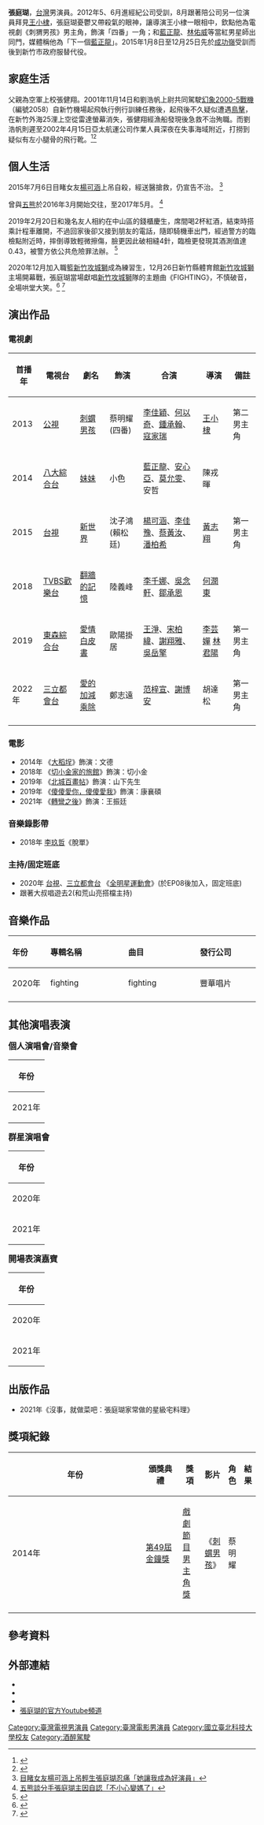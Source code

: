{{藝人
| 姓名 = 張庭瑚
| 類型 = 男演員
| 圖片 = Zhang Ting-hu.jpg
| 圖片尺寸 = 
| 圖片簡介 = 張庭瑚
| 羅馬拼音 = Zhang Ting-hu
| 英文名 = Bryant Chang
| 綽號 = 田徑小王子
| 其他藝名 = 
| 國籍 = {{ROC}}
| 籍貫 = 
| 出生日期 = {{birthdate and age|1991|2|20}}
| 出生地點 = {{TWN}}[[新竹市|新竹市]]
| 職業 = [[演員|演員]]、[[歌手|歌手]]
| 語言 = [[中文|中文]]、[[台語|台語]]、[[英語|英語]]、少許[[日語|日語]]、[[韓語|韓語]]
| 教育程度 = 
[[新竹磐石國中|新竹磐石國中]]<ref>{{Cite web|title= 磐石中學106學年度全校運動大會|url=http://www.sphs.hc.edu.tw/ischool/public/resource_view/openfid.php?id=23509
|date=2017-12-08|publisher=新竹市私立磐石高級中學}}</ref>
[[忠信高中田徑隊|忠信高中田徑隊]]<ref>{{Cite web|title= 張庭瑚的死心塌地戀情……咻一下就不見了|url=https://www.fanily.tw/archives/22230
|date=2013-10-30|publisher= Fanily Co., LTD.}}</ref>
[[國立臺北科技大學|國立臺北科技大學]]工業工程與管理系
| 宗教信仰 = [[基督教|基督教]]<ref>[https://star.ettoday.net/news/1006961 張庭瑚分手五熊後首露面！尋覓新教會：聽說她也離開了]</ref>
| 父母 = 父：張健翔
| 出道作 = 《[[刺蝟男孩|刺蝟男孩]]》
| 出道日期 = 2012年
| 代表作 = 《[[刺蝟男孩|刺蝟男孩]]》<br>《[[新世界_(電視劇)|新世界_(電視劇)]]》<br>《[[翻牆的記憶|翻牆的記憶]]》<br>《[[切小金家的旅館|切小金家的旅館]]》<br>《[[愛情白皮書|愛情白皮書]]》<br>《[[全明星運動會|全明星運動會]]》
| 活躍年代 = 2013年至今
| 唱片公司 = [[豐華唱片|豐華唱片]]
| 網站 = {{facebook|zhangTingHu}}
| imdb = 5654913
}}
'''張庭瑚'''{{BD|1991年|2月20日||}}，[[台灣|台灣]]男演員。2012年5、6月進經紀公司受訓，8月跟著陪公司另一位演員拜見[[王小棣|王小棣]]，張庭瑚憂鬱又帶殺氣的眼神，讓導演王小棣一眼相中，欽點他為電視劇《刺猬男孩》男主角，飾演「四番」一角；和[[藍正龍|藍正龍]]、[[林佑威|林佑威]]等當紅男星師出同門，媒體稱他為「下一個[[藍正龍|藍正龍]]」。2015年1月8日至12月25日先於[[成功嶺|成功嶺]]受訓而後到新竹市政府服替代役。

==家庭生活==
父親為空軍上校張健翔。2001年11月14日和劉浩帆上尉共同駕駛[[幻象2000戰鬥機|幻象2000-5戰機]]（編號2058）自新竹機場起飛執行例行訓練任務後，起飛後不久疑似遭遇[[鳥擊|鳥擊]]，在新竹外海25浬上空從雷達螢幕消失，張健翔經漁船發現後急救不治殉職。而劉浩帆則遲至2002年4月15日亞太航運公司作業人員深夜在失事海域附近，打撈到疑似有左小腿骨的飛行靴。<ref>{{Cite journal|title=臺灣幻象2000戰鬥機失事列表|url=https://zh.wikipedia.org/w/index.php?title=%E8%87%BA%E7%81%A3%E5%B9%BB%E8%B1%A12000%E6%88%B0%E9%AC%A5%E6%A9%9F%E5%A4%B1%E4%BA%8B%E5%88%97%E8%A1%A8&oldid=58714641|date=2020-03-20|journal=维基百科，自由的百科全书|language=zh}}</ref><ref>{{Cite web|title=空軍上尉何子雨持續失聯，18年來幻象2000戰機帶走4位飛官生命|url=https://www.thenewslens.com/article/82893|accessdate=2020-11-17|date=2017-11-08|last=Lo|work=The News Lens 關鍵評論網|language=zh-TW}}</ref>

==個人生活==

2015年7月6日目睹女友[[楊可涵|楊可涵]]上吊自殺，經送醫搶救，仍宣告不治。
<ref>[https://www.setn.com/News.aspx?NewsID=355262 目睹女友楊可涵上吊輕生張庭瑚忍痛「她讓我成為好演員」]</ref>

曾與[[五熊|五熊]]於2016年3月開始交往，至2017年5月。
<ref>[https://www.chinatimes.com/realtimenews/20170616006185-260404?chdtv 五熊談分手張庭瑚主因自認「不小心變媽了」 ]</ref>

2019年2月20日和幾名友人相約在中山區的錢櫃慶生，席間喝2杯紅酒，結束時搭乘計程車離開，不過回家後卻又接到朋友的電話，隨即騎機車出門，經過警方的臨檢點附近時，摔倒導致輕微擦傷，臉更因此破相縫4針，臨檢更發現其酒測值達0.43，被警方依公共危險罪法辦。
<ref>{{Cite web|title=獨／張庭瑚爆酒駕破相 舊愛五熊回應20個字|url=https://www.chinatimes.com/realtimenews/20190312002200-260404|accessdate=2020-01-26|last=洪秀瑛|work=娛樂 - 中時電子報|language=zh}}</ref>

2020年12月加入職籃[[新竹攻城獅|新竹攻城獅]]成為練習生，12月26日新竹縣體育館[[新竹攻城獅|新竹攻城獅]]主場開幕戰，張庭瑚當場獻唱[[新竹攻城獅|新竹攻城獅]]隊的主題曲《FIGHTING》，不慎破音，全場哄堂大笑。<ref>{{Cite web|title= 張庭瑚職籃練習生「不是來混」　戒酒色明年影劇雙收|url=https://tw.appledaily.com/entertainment/20201230/66SCK62NERHLNF23EMM7ITMC54/
|date=2020-12-30|newspaper=蘋果新聞網|archive-date = 2020年12月30日 | archive-url =https://tw.appledaily.com/entertainment/20201230/66SCK62NERHLNF23EMM7ITMC54/}}</ref>
<ref>{{Cite web|title= 竹縣長楊文科力挺新竹街口攻城獅 　　新竹街口攻城獅拿下隊史首勝|url=https://easttaiwan.news/2020/12/26/%E7%AB%B9%E7%B8%A3%E9%95%B7%E6%A5%8A%E6%96%87%E7%A7%91%E5%8A%9B%E6%8C%BA%E6%96%B0%E7%AB%B9%E8%A1%97%E5%8F%A3%E6%94%BB%E5%9F%8E%E7%8D%85
|date=2020-12-26|newspaper=東台灣新聞網|archive-date = 2020年12月30日 | archive-url=https://easttaiwan.news/2020/12/26/%E7%AB%B9%E7%B8%A3%E9%95%B7%E6%A5%8A%E6%96%87%E7%A7%91%E5%8A%9B%E6%8C%BA%E6%96%B0%E7%AB%B9%E8%A1%97%E5%8F%A3%E6%94%BB%E5%9F%8E%E7%8D%85/}}</ref>

==演出作品==
=== 電視劇 ===
{| class="wikitable"
|-
! 首播年 !! 電視台 !! 劇名 !! 飾演 !! 合演 !! 導演 !! 備註
|-
| 2013 || [[公視|公視]] || [[刺蝟男孩|刺蝟男孩]] || 蔡明耀(四番) || [[李佳穎|李佳穎]]、[[何以奇|何以奇]]、[[鍾承翰|鍾承翰]]、[[寇家瑞|寇家瑞]] || [[王小棣|王小棣]]||第二男主角
|-
| 2014 || [[八大綜合台|八大綜合台]]  || [[妹妹_(電視劇)|妹妹]] || 小色 || [[藍正龍|藍正龍]]、[[安心亞|安心亞]]、[[莫允雯|莫允雯]]、安哲 || 陳戎暉||
|-
| 2015 || [[台視|台視]]  || [[新世界_(電視劇)|新世界]] || 沈子鴻(賴松廷) || [[楊可涵|楊可涵]]、[[李佳豫|李佳豫]]、[[蔡黃汝|蔡黃汝]]、[[潘柏希|潘柏希]] || [[黃志翔|黃志翔]]||第一男主角
|-
| 2018 || [[TVBS歡樂台|TVBS歡樂台]]  || [[翻牆的記憶|翻牆的記憶]] || 陸義峰|| [[李千娜|李千娜]]、[[吳念軒|吳念軒]]、[[鄒承恩|鄒承恩]]|| [[何潤東|何潤東]]||
|-
| 2019 || [[東森綜合台|東森綜合台]] || [[愛情白皮書_(2019年電視劇)|愛情白皮書]] ||歐陽掛居||[[王淨|王淨]]、[[宋柏緯|宋柏緯]]、[[謝翔雅|謝翔雅]]、[[吳岳擎|吳岳擎]]||  [[李芸嬋|李芸嬋]] [[林君陽|林君陽]]  ||第一男主角
|-
| 2022年 ||[[三立都會台|三立都會台]]|| [[愛的加減乘除|愛的加減乘除]] || 鄭志遠 || [[范梓宣|范梓宣]]、[[謝博安|謝博安]]||胡達松||第一男主角
|-

|}

=== 電影 ===
*2014年 《[[大稻埕_(電影)|大稻埕]]》飾演：文德
*2018年 《[[切小金家的旅館|切小金家的旅館]]》飾演：切小金
*2019年 《[[北城百畫帖(電影)|北城百畫帖]]》飾演：山下先生
*2019年 《[[傻傻愛你，傻傻愛我|傻傻愛你，傻傻愛我]]》飾演：康襄碩
*2021年 《[[轉彎之後|轉彎之後]]》飾演：王振廷

=== 音樂錄影帶 ===
*2018年 [[李玖哲|李玖哲]]《脫單》

=== 主持/固定班底 ===
*2020年 [[台視|台視]]、[[三立都會台|三立都會台]] 《[[全明星運動會|全明星運動會]]》(於EP08後加入，固定班底)
*跟著大叔唱遊去2(和荒山亮搭檔主持)

==音樂作品==
{| class="wikitable"
|-
!align="left" width="90px"|年份 
!align="left" width="260px"|專輯名稱 
!align="left" width="230px"|曲目
!align="left" width="230px"|發行公司
|-
|2020年 ||fighting||fighting||豐華唱片
|-
|}

==其他演唱表演==
'''<big>個人演唱會/音樂會</big>'''
{| class="wikitable"
|-
! colspan="2" |年份
! colspan="15" |個人演唱會
|-
| colspan="2" |2021年
| colspan="15" |4月2日  2021 Voice Up Concert 讚聲演唱會-Nothing is impossible
|}
'''<big>群星演唱會</big>'''
{| class="wikitable"
|-
! colspan="3" |年份
! colspan="15" |群星演唱會
|-
| colspan="3" |2020年
| colspan="15" |
*12月12日 新北歡樂耶誕城
*12月31日 台中麗寶跨年演唱會
|-
| colspan="3" |2021年
| colspan="15" |
*1月3日   全明星運動會 巨蛋旗艦演唱會
*1月9日   台南好Young耶誕跨年城
*9月18日  頭份四月八線上音樂會
*10月9日  關山草地音樂會
*12月11日 跟著大叔唱遊去2-音樂分享會台北場
|}
'''<big>開場表演嘉賓</big>'''
{| class="wikitable"
|-
! colspan="3" |年份
! colspan="15" |開場表演嘉賓
|-
| colspan="3" |2020年
| colspan="15" |
*12月26日 新竹街口攻城獅主場開幕賽
|-
| colspan="3" |2021年
| colspan="15" |
*1月9日 企業排球聯賽-中國中纖主題日
|}

==出版作品==
*2021年《沒事，就做菜吧：張庭瑚家常做的星級宅料理》

== 獎項紀錄 ==
{| class="wikitable" width="90%"
|-align=center
! width="8%"|年份
! width="18%"|頒獎典禮
! width="19%"|獎項
! width="22%"|影片
! width="13%"|角色
! width="10%"|結果
|- align=center
| 2014年
| [[第49屆金鐘獎|第49屆金鐘獎]]
| [[戲劇節目男主角獎|戲劇節目男主角獎]]
| 《[[刺蝟男孩|刺蝟男孩]]》
| 蔡明耀
| {{nom}}
|-
|}

==參考資料==
{{reflist}} 

==外部連結==
*{{facebook|ZhangTingHu}}
*{{instagram|ting_hu_zhang}}
*{{weibo|6231983758}}
*[https://www.youtube.com/channel/UCjaJFv60ytYnmVwvAk0bL8A 張庭瑚的官方Youtube頻道]
{{全明星運動會|cat=張}}

[[Category:臺灣電視男演員|Category:臺灣電視男演員]]
[[Category:臺灣電影男演員|Category:臺灣電影男演員]]
[[Category:國立臺北科技大學校友|Category:國立臺北科技大學校友]]
[[Category:酒醉駕駛|Category:酒醉駕駛]]